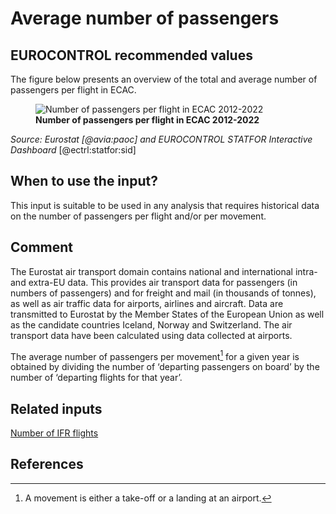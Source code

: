 # Average number of passengers {#sec-average-number-of-passengers}

## EUROCONTROL recommended values

The figure below presents an overview of the total and average number of passengers per flight in ECAC.


![**Number of passengers per flight in ECAC 2012-2022**](figures/number_passengers.png){#number-of-passengers}

*Source: Eurostat [@avia:paoc] and EUROCONTROL STATFOR Interactive Dashboard* [@ectrl:statfor:sid]

## When to use the input?

This input is suitable to be used in any analysis that requires historical data on the number of passengers per flight and/or per movement.

## Comment

The Eurostat air transport domain contains national and international intra- and extra-EU data. This provides air transport data for passengers (in numbers of passengers) and for freight and mail (in thousands of tonnes), as well as air traffic data for airports, airlines and aircraft. Data are transmitted to Eurostat by the Member States of the European Union as well as the candidate countries Iceland, Norway and Switzerland. The air transport data have been calculated using data collected at airports.

The average number of passengers per movement[^1] for a given year is obtained by dividing the number of 'departing passengers on board' by the number of 'departing flights for that year'.

## Related inputs

[Number of IFR flights](#sec-number-of-ifr-flights)

## References

[^1]: A movement is either a take-off or a landing at an airport.
